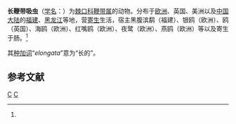 {{Speciesbox
| taxon = Himasthla elongata
| authority = Mehlis, 1831<ref name='id10129'>{{cite web| url =http://www.bioinfo.cn/db05/BjdwSpecies.php?action=view&id=10129| title =长鞭带吸虫| work =《中国动物物种编目数据库》| publisher =中国科学院微生物研究所| author =中国科学院动物研究所| accessdate =2009-04-16| deadurl =yes| archiveurl =https://web.archive.org/web/20131203122335/http://www.bioinfo.cn/db05/BjdwSpecies.php?action=view| archivedate =2013-12-03}}</ref>
}}

'''长鞭带吸虫'''（[[学名|学名]]：{{lang|la|''Himasthla elongata''}}）为[[棘口科|棘口科]][[鞭带属|鞭带属]]的动物。分布于[[欧洲|欧洲]]、英国、美洲以及[[中国大陆|中国大陆]]的[[福建|福建]]、[[黑龙江|黑龙江]]等地，营[[寄生|寄生]]生活，宿主黑腹滨鹬（福建）、银鸥（欧洲）、鸥（英国）、海鸥（欧洲）、红嘴鸥（欧洲）、夜鹭（欧洲）、燕鸥（欧洲）等以及寄生于肠。<ref name='id10129'/>

其[[种加词|种加词]]“''elongata''”意为“长的”。

== 参考文献 ==
{{reflist}}

{{Taxonbar|from=Q2751791}}

[[Category:鞭带属|C]]
[[Category:1831年描述的动物|C]]


{{吸虫小作品}}